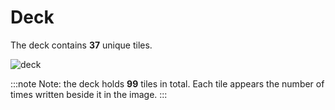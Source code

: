 # Deck

The deck contains **37** unique tiles.

![deck](deck.png)

:::note
Note: the deck holds **99** tiles in total. Each tile appears the number of times written beside it in the image.
:::

